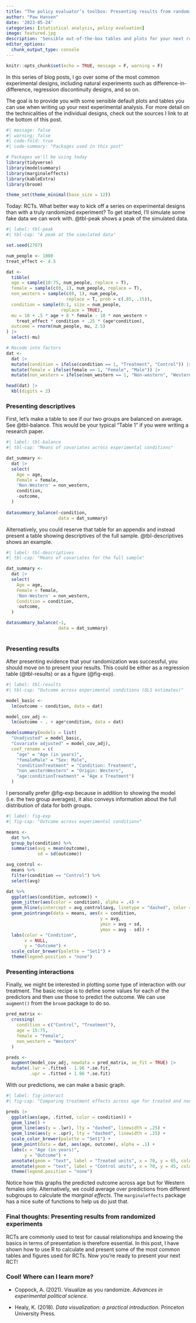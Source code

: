 ```yaml
---
title: "The policy evaluator’s toolbox: Presenting results from randomized experiments"
author: "Paw Hansen"
date: '2023-05-24'
categories: [statistical analysis, policy evaluation]
image: featured.jpg
description: 'Sensible out-of-the-box tables and plots for your next randomized controlled trial'
editor_options: 
  chunk_output_type: console
---
```


```r
knitr::opts_chunk$set(echo = TRUE, message = F, warning = F) 
```

In this series of blog posts, I go over some of the most common experimental designs, including natural experiments such as difference-in-difference, regression discontinuity designs, and so on. 

The goal is to provide you with some sensible default plots and tables you can use when writing up your next experimental analysis. For more detail on the technicalities of the individual designs, check out the sources I link to at the bottom of this post. 

```r
#| message: false
#| warning: false
#| code-fold: true
#| code-summary: "Packages used in this post"

# Packages we'll be using today
library(tidyverse)
library(modelsummary)
library(marginaleffects)
library(kableExtra)
library(broom)

theme_set(theme_minimal(base_size = 12))

```

Today: RCTs. What better way to kick off a series on experimental designs than with a truly randomized experiment? To get started, I'll simulate some fake data we can work with. @tbl-peak shows a peak of the simulated data.  

```r
#| label: tbl-peak
#| tbl-cap: "A peak at the simulated data"

set.seed(2707)

num_people <- 1000
treat_effect <- 4.5

dat <- 
  tibble(
  age = sample(18:75, num_people, replace = T), 
  female = sample(c(0, 1), num_people, replace = T), 
  non_western = sample(c(0, 1), num_people, 
                       replace = T, prob = c(.85, .15)), 
  condition = sample(0:1, size = num_people, 
                     replace = TRUE),
  mu = 10 + .5 * age + 8 * female - 10 * non_western + 
    treat_effect * condition + .25 * (age*condition),
  outcome = rnorm(num_people, mu, 2.5)
) |> 
  select(-mu)

# Recode into factors 
dat <- 
  dat |> 
  mutate(condition = ifelse(condition == 1, "Treatment", "Control")) |> 
  mutate(female = ifelse(female == 1, "Female", "Male")) |>
  mutate(non_western = ifelse(non_western == 1, "Non-western", "Western"))

head(dat) |>
  kbl(digits = 2)

```

### Presenting descriptives

First, let's make a table to see if our two groups are balanced on average. See @tbl-balance. This would be your typical "Table 1" if you were writing a research paper.  

```r
#| label: tbl-balance
#| tbl-cap: "Means of covariates across experimental conditions"

dat_summary <- 
  dat |> 
  select(
    Age = age,
    Female = female,
    'Non-Western' = non_western,
    condition,
    -outcome,
  )
  
datasummary_balance(~condition, 
                    data = dat_summary)
```

Alternatively, you could reserve that table for an appendix and instead present a table showing descriptives of the full sample. @tbl-descriptives shows an example. 

```r
#| label: tbl-descriptives
#| tbl-cap: "Means of covariates for the full sample"

dat_summary <- 
  dat |> 
  select(
    Age = age,
    Female = female,
    'Non-Western' = non_western,
    Condition = condition,
    -outcome,
  )

datasummary_balance(~1, 
                    data = dat_summary)
  

```

### Presenting results

After presenting evidence that your randomization was successful, you should move on to present your results. This could be either as a regression table (@tbl-results) or as a figure (@fig-exp). 

```r
#| label: tbl-results
#| tbl-cap: "Outcome across experimental conditions (OLS estimates)"

model_basic <-
  lm(outcome ~ condition, data = dat)

model_cov_adj <-
  lm(outcome ~ . + age*condition, data = dat)

modelsummary(models = list(
  "Unadjusted" = model_basic,
  "Covariate adjusted" = model_cov_adj),
  coef_rename = c(
    "age" = "Age (in years)",
    "femaleMale" = "Sex: Male",
    "conditionTreatment" = "Condition: Treatment",
    "non_westernWestern" = "Origin: Western",
    "age:conditionTreatment" = "Age x Treatment")
  )

```

I personally prefer @fig-exp because in addition to showing the model (i.e. the two group averages), it also conveys information about the full distribution of data for both groups.  

```r
#| label: fig-exp
#| fig-cap: "Outcome across experimental conditions"

means <-
  dat %>%
  group_by(condition) %>%
  summarise(avg = mean(outcome),
            sd = sd(outcome)) 

avg_control <-
  means %>%
  filter(condition == "Control") %>%
  select(avg)

dat %>%
  ggplot(aes(condition, outcome)) +
  geom_jitter(aes(color = condition), alpha = .4) +
  geom_hline(yintercept = avg_control$avg, linetype = "dashed", color = "grey50") +
  geom_pointrange(data = means, aes(x = condition, 
                                    y = avg, 
                                    ymin = avg + sd, 
                                    ymax = avg - sd)) +
  labs(color = "Condition", 
       x = NULL, 
       y = "Outcome") +
  scale_color_brewer(palette = "Set1") +
  theme(legend.position = "none")

```

### Presenting interactions

Finally, we might be interested in plotting some type of interaction with our treatment. The basic recipe is to define some values for each of the predictors and then use those to predict the outcome. We can use `augment()` from the `broom` package to do so. 

```r

pred_matrix <- 
  crossing(
    condition = c("Control", "Treatment"),
    age = 15:75,
    female = "Female",
    non_western = "Western"
  )

preds <-
  augment(model_cov_adj, newdata = pred_matrix, se_fit = TRUE) |> 
  mutate(.lwr = .fitted - 1.96 *.se.fit,
         .upr = .fitted + 1.96 *.se.fit)

```

With our predictions, we can make a basic graph. 

```r
#| label: fig-interact
#| fig-cap: "Comparing treatment effects across age for treated and non-treated units"

preds |> 
  ggplot(aes(age, .fitted, color = condition)) + 
  geom_line() +
  geom_line(aes(y = .lwr), lty = "dashed", linewidth = .25) + 
  geom_line(aes(y = .upr), lty = "dashed", linewidth = .25) + 
  scale_color_brewer(palette = "Set1") + 
  geom_point(data = dat, aes(age, outcome), alpha = .1) + 
  labs(x = "Age (in years)",
       y = "Outcome") + 
  annotate(geom = "text", label = "Treated units", x = 70, y = 65, color = "#377eb8") + 
  annotate(geom = "text", label = "Control units", x = 70, y = 45, color = "#e41a1c") + 
  theme(legend.position = "none")

```

Notice how this graphs the predicted outcome across age but for Western females only. Alternatively, we could average over predictions from different subgroups to calculate the _marginal effects_. The `marginaleffects` package has a nice suite of functions to help us do just that. 

### Final thoughts: Presenting results from randomized experiments

RCTs are commonly used to test for causal relationships and knowing the basics in terms of presentation is therefore essential. In this post, I have shown how to use R to calculate and present some of the most common tables and figures used for RCTs. Now you're ready to present your next RCT!

### Cool! Where can I learn more?

* Coppock, A. (2021). Visualize as you randomize. _Advances in experimental political science_. 

* Healy, K. (2018). _Data visualization: a practical introduction_. Princeton University Press.
